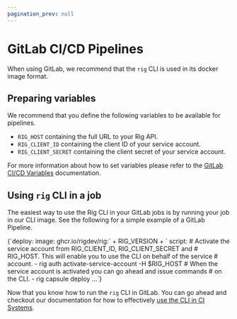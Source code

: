 ```yaml
---
pagination_prev: null
---
```



# GitLab CI/CD Pipelines

When using GitLab, we recommend that the `rig` CLI is used in its
docker image format.

## Preparing variables

We recommend that you define the following variables to be available
for pipelines.

- `RIG_HOST` containing the full URL to your Rig API.
- `RIG_CLIENT_ID` containing the client ID of your service account.
- `RIG_CLIENT_SECRET` containing the client secret of your service account.

For more information about how to set variables please refer to the [GitLab
CI/CD Variables](https://docs.gitlab.com/ee/ci/variables/) documentation.

## Using `rig` CLI in a job

The easiest way to use the Rig CLI in your GitLab jobs is by running your job
in our CLI image. See the following for a simple example of a GitLab Pipeline.

<CodeBlock language="yaml">
{`deploy:
  image: ghcr.io/rigdev/rig:` + RIG_VERSION + `
  script:
    # Activate the service account from RIG_CLIENT_ID, RIG_CLIENT_SECRET and
    # RIG_HOST. This will enable you to use the CLI on behalf of the service
    # account.
    - rig auth activate-service-account -H $RIG_HOST
    # When the service account is activated you can go ahead and issue commands
    # on the CLI.
    - rig capsule deploy ...`}
</CodeBlock>

Now that you know how to run the `rig` CLI in GitLab. You can go ahead and
checkout our documentation for how to effectively [use the CLI in CI Systems](../ci-cd#deploying-changes).
